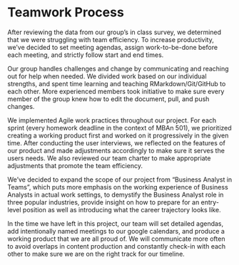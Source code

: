 # Teamwork Process

After reviewing the data from our group’s in class survey, we determined that we were struggling with team efficiency. To increase productivity, we’ve decided to set meeting agendas, assign work-to-be-done before each meeting, and strictly follow start and end times.

Our group handles challenges and change by communicating and reaching out for help when needed. We divided work based on our individual strengths, and spent time learning and teaching RMarkdown/Git/GitHub to each other. More experienced members took initiative to make sure every member of  the group knew how to edit the document, pull, and push changes.

We implemented Agile work practices throughout our project. For each sprint (every homework deadline in the context of MBAn 501), we prioritized creating a working product first and worked on it progressively in the given time. After conducting the user interviews, we reflected on the features of our product and made adjustments accordingly to make sure it serves the users needs. We also reviewed our team charter to make appropriate adjustments that promote the team efficiency.

We’ve decided to expand the scope of our project from “Business Analyst in Teams”, which puts more emphasis on the working experience of Business Analysts in actual work settings, to demystify the Business Analyst role in three popular industries, provide insight on how to prepare for an entry-level position as well as introducing what the career trajectory looks like.

In the time we have left in this project, our team will set detailed agendas, add intentionally named meetings to our google calendars, and produce a working product that we are all proud of. We will communicate more often to avoid overlaps in content production and constantly check-in with each other to make sure we are on the right track for our timeline.